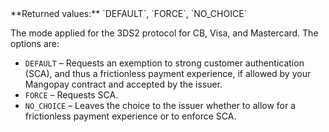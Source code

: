 <ResponseField name="SecureMode" type="string">
**Returned values:** `DEFAULT`, `FORCE`, `NO_CHOICE`

The mode applied for the 3DS2 protocol for CB, Visa, and Mastercard. The options are:  
- `DEFAULT` – Requests an exemption to strong customer authentication (SCA), and thus a frictionless payment experience, if allowed by your Mangopay contract and accepted by the issuer.  
- `FORCE` – Requests SCA.  
- `NO_CHOICE` – Leaves the choice to the issuer whether to allow for a frictionless payment experience or to enforce SCA.  
</ResponseField>
